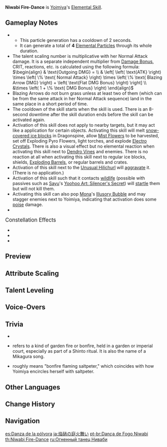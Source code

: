 {{Talent Infobox
|image         = Talent Niwabi Fire-Dance.png
|character     = Yoimiya
|type          = Elemental Skill
|info          = Yoimiya waves a sparkler and causes a ring of saltpeter to surround her.<br /><br />'''Niwabi Enshou'''<br />During this time, arrows fired by Yoimiya's Normal Attack will be Blazing Arrows, and their DMG will be increased and [[Elemental Infusion|converted]] to {{Color|Pyro DMG}}.<br />During this time, Normal Attack: [[Firework Flare-Up]] will not generate Kindling Arrows at Charge Level 2.<br /><br />This effect will deactivate when Yoimiya leaves the field.
|energyGen     = This skill generates '''1''' Elemental Particle when hit an enemies with a buffed attack; with a cooldown of 2 seconds.
|particles     = 1×4
|CD            = 18s
|duration      = 10s
|attr1         = Blazing Arrow DMG
|value1        = 137.9%-170.6% Normal Attack DMG
|utility1      = Elemental Conversion
|utility2      = Requires Staying on Field
|utility3      = Multiplicative DMG Increase
|utility4      = Normal Attack DMG Increase
}}
{{Description|"Niwabi" is a form of incense firework created by Yoimiya herself. Its ability to be lit without any prior training or preperation has made it a real hit. After many fire-related incidents, the [[Tenryou Commission]] ordered the use of "Niwabi" banned, but small bright sparks can often still be seen springing up at night. If seen from above, they look almost like little twinkling stars.}}
'''Niwabi Fire-Dance''' is [[Yoimiya]]'s [[Elemental Skill]].

==Gameplay Notes==
* {{TalentNote|particles|a converted attack|1}}
** This particle generation has a cooldown of 2 seconds.
** It can generate a total of '''4''' [[Elemental Particle]]s through its whole duration.
* The talent scaling number is multiplicative with her Normal Attack damage. It is a separate independent multiplier from [[Damage Bonus]], CRIT, reactions, etc. is calculated using the following formula:<br /><math>\begin{align} & \text{Outgoing DMG} = \\ & \left[ \left( \text{ATK} \right) \times \left( \% \text{ Normal Attack}   \right) \times \left( \% \text{ Blazing Arrow DMG}   \right) + \left( \text{Flat DMG Bonus} \right) \right] \\ &\times \left( 1 + \% \text{ DMG Bonus}  \right) \end{align}</math>
* Blazing Arrows do not burn grass unless at least two of them (which can be from the same attack in her Normal Attack sequence) land in the same place in a short period of time.
* The cooldown of the skill starts when the skill is used. There is an 8-second downtime after the skill duration ends before the skill can be activated again.
* Activation of this skill does not apply {{Pyro}} to nearby targets, but it may act like a {{Pyro}} application for certain objects. Activating this skill will melt [[Dragonspine#Ice Blocks|snow-covered ice blocks]] in Dragonspine, allow [[Mist Flower]]s to be harvested, set off Exploding Pyro Flowers, light torches, and explode [[Electro Crystal]]s. There is also a visual {{Pyro}} effect but no elemental reaction when activating this skill next to [[Dendro Vines]] and enemies. There is no reaction at all when activating this skill next to regular ice blocks, {{Cryo}} shields, [[Exploding Barrel]]s, or regular barrels and crates.
* Activation of this skill next to the [[Unusual Hilichurl]] will [[aggravate]] it. (There is no {{Pyro}} application.)
* Activation of this skill such that it contacts [[wildlife]] (possible with passives such as [[Sayu]]'s [[Yoohoo Art: Silencer's Secret]]) will [[startle]] them but will not kill them.
* Activating this skill can also pop [[Mona]]'s [[Illusory Bubble]] and may stagger enemies next to Yoimiya, indicating that activation does some [[poise]] damage.
* {{TalentNote|character=Yoimiya|talent=Niwabi Fire-Dance|ascension|1|Tricks of the Trouble-Maker}}

;<big>Constellation Effects</big>
*{{TalentNote|constellation|3|Trickster's Flare}}
*{{TalentNote|constellation|4|Pyrotechnic Professional}}
*{{TalentNote|constellation|6|Naganohara Meteor Swarm}}

==Preview==
{{Preview
|file1=Niwabi Fire-Dance Press Preview
|caption1=Activate

|file2=Niwabi Fire-Dance Normal Preview
|caption2=Normal Attack In Niwabi Enshou State

|file3=Niwabi Fire-Dance Charged Preview
|caption3=Charged Attack In Niwabi Enshou State
}}

==Attribute Scaling==
{{Talent Scaling
|talentType=Elemental Skill
|levels=13
|order=blazingarrowdmg,duration,cd
|titles=Blazing Arrow DMG (% Normal Attack DMG),Duration,CD
|blazingarrowdmg_1=137.91
|blazingarrowdmg_2=140.18
|blazingarrowdmg_3=142.45
|blazingarrowdmg_4=145.40
|blazingarrowdmg_5=147.67
|blazingarrowdmg_6=149.94
|blazingarrowdmg_7=152.89
|blazingarrowdmg_8=155.84
|blazingarrowdmg_9=158.79
|blazingarrowdmg_10=161.74
|blazingarrowdmg_11=164.69
|blazingarrowdmg_12=167.65
|blazingarrowdmg_13=170.60
|duration=10s
|cd=18s
}}

==Talent Leveling==
{{Talent Upgrade|Yoimiya}}

==Voice-Overs==
{{Talent VO}}

==Trivia==
* {{TalentNote|clap}}
* {{Lang|Niwabi|ja=庭火}} refers to a kind of garden fire or bonfire, held in a garden or imperial court, especially as part of a Shinto ritual. It is also the name of a Mikagura{{Lang|ja=御神楽}} song.
* {{Lang|Niwabi Enshou|ja=庭火の焰硝|ja_rm=Niwabi no Enshou|zh=庭火焰硝|zh_rm=Tínghuǒ Yànxiāo}} roughly means "bonfire flaming saltpeter," which coincides with how Yoimiya encircles herself with saltpeter.

==Other Languages==
{{Other Languages
|en      = Niwabi Fire-Dance
|zhs     = 焰硝庭火舞
|zhs_rm  = Yàn Xiāo Tíng Huǒ Wǔ
|zht     = 焰硝庭火舞
|zht_rm  = Yàn Xiāo Tíng Huǒ Wǔ
|zh_tl   = Fire Dance of the Court of Flaming Saltpeter
|ja      = 焔硝の庭火舞い
|ja_rm   = Enshou no Niwabi Mai
|ja_tl   = Bonfire of Flaming Saltpeter Dance
|ko      = 염초 정화(庭火)의 춤
|ko_rm   = Yeomcho Jeonghwa-ui Chum
|ko_tl   = Niter Ritual Bonfire Dance
|es      = Danza de la pólvora
|es_tl   = Dance of Gunpowder
|fr      = Danse du feu « Niwabi »
|fr_tl   = Fire Dance "Niwabi"
|ru      = Огненный танец Ниваби
|ru_tl   = Niwabi Fire-Dance
|th      = Niwabi Fire-Dance
|vi      = Điệu Nhảy Niwabi Cháy Bỏng
|vi_tl   = Burning Niwabi Dance
|de      = Niwabi-Feuertanz
|de_tl   = Niwabi Fire-Dance
|id      = Niwabi Fire-Dance
|pt      = Dança de Fogo Niwabi
|pt_tl   = Fire Dance Niwabi
}}

==Change History==
{{Change History|2.0}}
<!--
==References==
{{Reflist}}-->

==Navigation==
{{Talent Navbox|Yoimiya}}

[[es:Danza de la pólvora]]
[[ja:焔硝の庭火舞い]]
[[pt-br:Dança de Fogo Niwabi]]
[[th:Niwabi Fire-Dance]]
[[ru:Огненный танец Ниваби]]